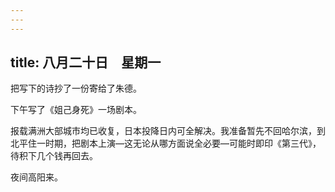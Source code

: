 ```yaml
---
---
---
```

title: 八月二十日　星期一
---




把写下的诗抄了一份寄给了朱德。

下午写了《姐己身死》一场剧本。

报载满洲大部城市均已收复，日本投降日内可全解决。我准备暂先不回哈尔滨，到北平住一时期，把剧本上演―这无论从哪方面说全必要―可能时即印《第三代》，待积下几个钱再回去。

夜间高阳来。